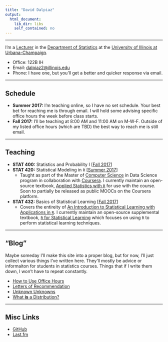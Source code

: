 ```yaml
---
title: "David Dalpiaz"
output:
  html_document:
    lib_dir: libs
    self_contained: no
---
```


<link rel="shortcut icon" href="favicon.ico" type="image/x-icon">

***

I'm a [Lecturer](http://www.stat.illinois.edu/people/faculty/dalpiaz.shtml) in the [Department of Statistics](http://www.stat.illinois.edu/) at the [University of Illinois at Urbana-Champaign](http://illinois.edu/).

- Office: 122B IH
- Email: [dalpiaz2@illinois.edu](mailto:dalpiaz2@illinois.edu)
- Phone: I have one, but you'll get a better and quicker response via email.

***

## Schedule

- **Summer 2017:** I'm teaching online, so I have no set schedule. Your best bet for reaching me is through email. I will hold some advising specific office hours the week before class starts.
- **Fall 2017:** I'll be teaching at 8:00 AM and 11:00 AM on M-W-F. Outside of my listed office hours (which are TBD) the best way to reach me is still email.

***

## Teaching

- **STAT 400:** Statistics and Probability I [[Fall 2017](go.illinois.edu/stat400)]
- **STAT 420:** Statistical Modeling in `R` [[Summer 2017](coursera.org/learn/stat-420/)]
    - Taught as part of the Master of [Computer Science](https://cs.illinois.edu/) in Data Science program in collaboration with [Coursera](https://www.coursera.org/degrees/masters-in-computer-data-science). I currently maintain an open-source textbook, [Applied Statistics with `R`](https://daviddalpiaz.github.io/appliedstats/) for use with the course. Soon to partially be released as public MOOCs on the Coursera platform.
- **STAT 432:** Basics of Statistical Learning [[Fall 2017](go.illinois.edu/stat432)]
    - Covers the entireity of [An Introduction to Statistical Learning with Applications in `R`](http://www-bcf.usc.edu/~gareth/ISL/). I currently maintain an open-source supplemental textbook, [`R` for Statistical Learning](https://daviddalpiaz.github.io/r4sl/) which focuses on using `R` to perform statistical learning techniques.

***

## "Blog"

Maybe someday I'll make this site into a proper blog, but for now, I'll just collect various things I've written here. They'll mostly be advice or informaiton for students in statistics courses. Things that if I write them down, I won't have to repeat constantly.

- [How to Use Office Hours]()
- [Letters of Recommendation]()
- [Unknown Unknowns]()
- [What **is** a Distribution?]()

***

## Misc Links

- [GitHub](https://github.com/daviddalpiaz/)
- [Last.fm](https://www.last.fm/user/daviddalpiaz)
